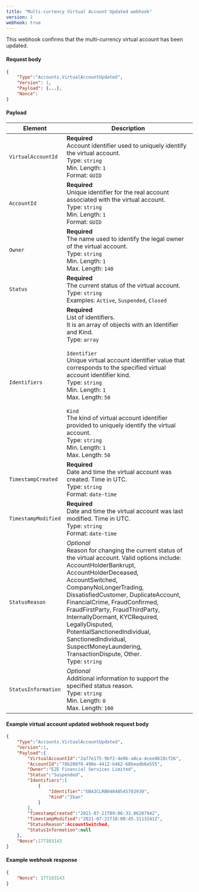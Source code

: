 ---
title: "Multi-currency Virtual Account Updated webhook"
version: 1
webhook: true
---

This webhook confirms that the multi-currency virtual account has been updated.

#### Request body

```json
{
    "Type":"Accounts.VirtualAccountUpdated",
    "Version": 1,
    "Payload": {...},
    "Nonce":
}
```

#### Payload
| Element                 | Description                                                                                                                                                                                                               |
|-------------------------|---------------------------------------------------------------------------------------------------------------------------------------------------------------------------------------------------------------------------|
| `VirtualAccountId`      | **Required**<br /> Account identifier used to uniquely identify the virtual account.<br /> Type: `string`<br /> Min. Length: `1`<br /> Format: `GUID`<br />                                                               |
| `AccountId`             | **Required**<br /> Unique identifier for the real account associated with the virtual account.<br /> Type: `string`<br /> Min. Length: `1`<br /> Format: `GUID`<br />                                                     |
| `Owner`                 | **Required**<br /> The name used to identify the legal owner of the virtual account.<br /> Type: `string`<br /> Min. Length: `1`<br /> Max. Length: `140`<br />                                                           |
| `Status`                | **Required**<br /> The current status of the virtual account.<br /> Type: `string`<br /> Examples: `Active`, `Suspended`, `Closed`<br />                                                                                  |
| `Identifiers`           | **Required**<br /> List of identifiers.<br /> It is an array of objects with an Identifier and Kind.<br /> Type: `array`<br /><br /> `Identifier`<br /> Unique virtual account identifier value that corresponds to the specified virtual account identifier kind.<br /> Type: `string`<br /> Min. Length: `1`<br /> Max. Length: `50`<br /><br /> `Kind`<br /> The kind of virtual account identifier provided to uniquely identify the virtual account.<br /> Type: `string`<br /> Min. Length: `1`<br /> Max. Length: `50`<br />                                                                                             |
| `TimestampCreated`      | **Required**<br /> Date and time the virtual account was created. Time in UTC.<br /> Type: `string`<br /> Format: `date-time`<br />                                                                                       |
| `TimestampModified`     | **Required**<br /> Date and time the virtual account was last modified. Time in UTC.<br /> Type: `string`<br /> Format: `date-time`<br />                                                                                 |
| `StatusReason`          | *Optional*<br /> Reason for changing the current status of the virtual account. Valid options include: AccountHolderBankrupt, AccountHolderDeceased, AccountSwitched, CompanyNoLongerTrading, DissatisfiedCustomer, DuplicateAccount, FinancialCrime, FraudConfirmed, FraudFirstParty, FraudThirdParty, InternallyDormant, KYCRequired, LegallyDisputed, PotentialSanctionedIndividual, SanctionedIndividual, SuspectMoneyLaundering, TransactionDispute, Other.<br /> Type: `string`<br />                                                                                               |
| `StatusInformation`     | *Optional*<br /> Additional information to support the specified status reason.<br /> Type: `string`<br /> Min. Length: `0`<br /> Max. Length: `100`<br />                                                                |

#### Example virtual account updated webhook request body

```json
{
    "Type":"Accounts.VirtualAccountUpdated",
    "Version":1,
    "Payload":{
        "VirtualAccountId":"2a77e175-9bf2-4e0b-a8ca-4cee0610cf26",
        "AccountId":"78b208f0-498e-4412-b462-68beadb6e555",
        "Owner":"E2E Financial Services Limited",
        "Status":"Suspended",
        "Identifiers":[
            {
                "Identifier":"GB43CLRB04040545703930",
                "Kind":"Iban"
            }
        ],
        "TimestampCreated":"2021-07-21T09:06:33.0628794Z",
        "TimestampModified":"2021-07-21T10:00:45.3113241Z",
        "StatusReason":AccountSwitched,
        "StatusInformation":null
    },
    "Nonce":177103143
}
```

#### Example webhook response

```json
{
    "Nonce": 177103143
}
```
